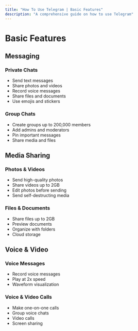 ```yaml
---
title: "How To Use Telegram | Basic Features"
description: "A comprehensive guide on how to use Telegram"
---
```


# Basic Features

## Messaging

### Private Chats
- Send text messages
- Share photos and videos
- Record voice messages
- Share files and documents
- Use emojis and stickers

### Group Chats
- Create groups up to 200,000 members
- Add admins and moderators
- Pin important messages
- Share media and files

## Media Sharing

### Photos & Videos
- Send high-quality photos
- Share videos up to 2GB
- Edit photos before sending
- Send self-destructing media

### Files & Documents
- Share files up to 2GB
- Preview documents
- Organize with folders
- Cloud storage

## Voice & Video

### Voice Messages
- Record voice messages
- Play at 2x speed
- Waveform visualization

### Voice & Video Calls
- Make one-on-one calls
- Group voice chats
- Video calls
- Screen sharing
